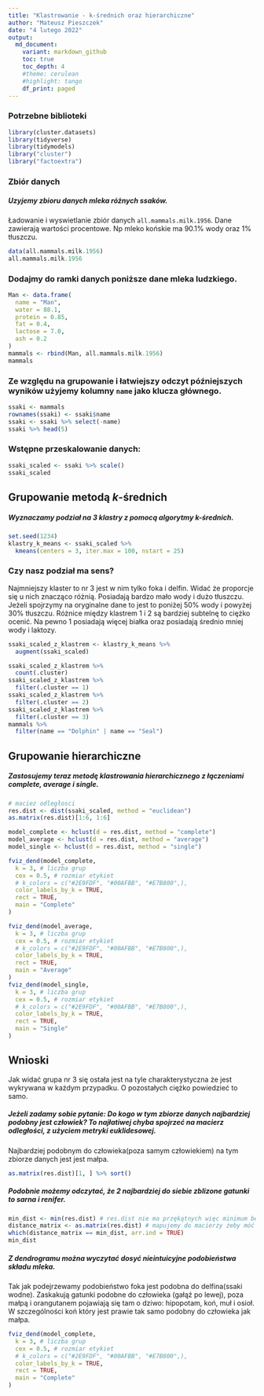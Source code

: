 ```yaml
---
title: "Klastrowanie - k-średnich oraz hierarchiczne"
author: "Mateusz Pieszczek"
date: "4 lutego 2022"
output:
  md_document:
    variant: markdown_github
    toc: true
    toc_depth: 4
    #theme: cerulean
    #highlight: tango
    df_print: paged
---
```


### Potrzebne biblioteki
```r
library(cluster.datasets)
library(tidyverse)
library(tidymodels)
library("cluster")
library("factoextra")
```

### Zbiór danych
##### Uzyjemy zbioru danych mleka różnych ssaków.

Ładowanie i wyswietlanie zbiór danych `all.mammals.milk.1956`. Dane zawierają wartości procentowe. Np mleko końskie ma 90.1% wody oraz 1% tłuszczu.

```r
data(all.mammals.milk.1956)
all.mammals.milk.1956
```

### Dodajmy do ramki danych poniższe dane mleka ludzkiego.

```r
Man <- data.frame(
  name = "Man",
  water = 88.1,
  protein = 0.85,
  fat = 0.4,
  lactose = 7.0,
  ash = 0.2
)
mammals <- rbind(Man, all.mammals.milk.1956)
mammals
```

### Ze względu na grupowanie i łatwiejszy odczyt późniejszych wyników użyjemy kolumny `name` jako klucza głównego.

```r
ssaki <- mammals
rownames(ssaki) <- ssaki$name
ssaki <- ssaki %>% select(-name)
ssaki %>% head(5)
```


### Wstępne przeskalowanie danych:

```r
ssaki_scaled <- ssaki %>% scale()
ssaki_scaled
```

## Grupowanie metodą $k$-średnich

##### Wyznaczamy podział na 3 klastry z pomocą algorytmy k-średnich. 
```r
set.seed(1234)
klastry_k_means <- ssaki_scaled %>%
  kmeans(centers = 3, iter.max = 100, nstart = 25)
```

### Czy nasz podział ma sens?
Najmniejszy klaster to nr 3 jest w nim tylko foka i delfin. Widać że proporcje się u nich znacząco różnią. Posiadają bardzo mało wody i dużo tłuszczu. Jeżeli spojrzymy na oryginalne dane to jest to poniżej 50% wody i powyżej 30% tłuszczu.
Różnice między klastrem 1 i 2 są bardziej subtelnę to ciężko ocenić. Na pewno 1 posiadają więcej białka oraz posiadają średnio mniej wody i laktozy.
```r
ssaki_scaled_z_klastrem <- klastry_k_means %>%
  augment(ssaki_scaled)

ssaki_scaled_z_klastrem %>%
  count(.cluster)
ssaki_scaled_z_klastrem %>%
  filter(.cluster == 1)
ssaki_scaled_z_klastrem %>%
  filter(.cluster == 2)
ssaki_scaled_z_klastrem %>%
  filter(.cluster == 3)
mammals %>%
  filter(name == "Dolphin" | name == "Seal")
```



## Grupowanie hierarchiczne

#####  Zastosujemy teraz metodę klastrowania hierarchicznego z łączeniami *complete*, *average* i *single*.

```r
# maciez odległosci
res.dist <- dist(ssaki_scaled, method = "euclidean")
as.matrix(res.dist)[1:6, 1:6]
```

```r
model_complete <- hclust(d = res.dist, method = "complete")
model_average <- hclust(d = res.dist, method = "average")
model_single <- hclust(d = res.dist, method = "single")
```
```r
fviz_dend(model_complete,
  k = 3, # liczba grup
  cex = 0.5, # rozmiar etykiet
  # k_colors = c("#2E9FDF", "#00AFBB", "#E7B800",),
  color_labels_by_k = TRUE,
  rect = TRUE,
  main = "Complete"
)

fviz_dend(model_average,
  k = 3, # liczba grup
  cex = 0.5, # rozmiar etykiet
  # k_colors = c("#2E9FDF", "#00AFBB", "#E7B800",),
  color_labels_by_k = TRUE,
  rect = TRUE,
  main = "Average"
)
fviz_dend(model_single,
  k = 3, # liczba grup
  cex = 0.5, # rozmiar etykiet
  # k_colors = c("#2E9FDF", "#00AFBB", "#E7B800",),
  color_labels_by_k = TRUE,
  rect = TRUE,
  main = "Single"
)
```

## Wnioski

Jak widać grupa nr 3 się ostała jest na tyle charakterystyczna że jest wykrywana w każdym przypadku. O pozostałych ciężko powiedzieć to samo.



##### Jeżeli zadamy sobie pytanie: Do kogo w tym zbiorze danych najbardziej podobny jest człowiek? To najłatiwej chyba spojrzeć na macierz odległości, z użyciem metryki euklidesowej.

Najbardziej podobnym do człowieka(poza samym człowiekiem) na tym zbiorze danych jest jest małpa.
```r
as.matrix(res.dist)[1, ] %>% sort()
```




##### Podobnie możemy odczytać, że 2 najbardziej do siebie zblizone gatunki to sarna i renifer.

```r
min_dist <- min(res.dist) # res.dist nie ma przękątnych więc minimum bedize poprzwne
distance_matrix <- as.matrix(res.dist) # mapujemy do macierzy żeby móć uzyć funkcji which, res.dist jest klasy dist która nie ma wielu funkcji szukania
which(distance_matrix == min_dist, arr.ind = TRUE)
min_dist
```

##### Z dendrogramu można wyczytać dosyć nieintuicyjne podobieństwa składu mleka.
Tak jak podejrzewamy podobieństwo foka jest podobna do delfina(ssaki wodne). Zaskakują gatunki podobne do człowieka (gałąź po lewej), poza małpą i orangutanem pojawiają się tam o dziwo: hipopotam, koń, muł i osioł. W szczególności koń który jest prawie tak samo podobny do człowieka jak małpa.

```r
fviz_dend(model_complete,
  k = 3, # liczba grup
  cex = 0.5, # rozmiar etykiet
  # k_colors = c("#2E9FDF", "#00AFBB", "#E7B800",),
  color_labels_by_k = TRUE,
  rect = TRUE,
  main = "Complete"
)
```

